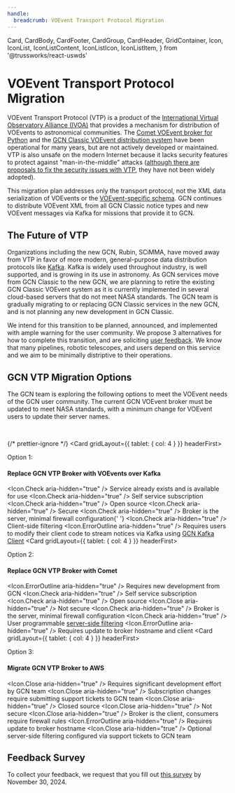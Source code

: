 ```yaml
---
handle:
  breadcrumb: VOEvent Transport Protocol Migration
---
```


  Card,
  CardBody,
  CardFooter,
  CardGroup,
  CardHeader,
  GridContainer,
  Icon,
  IconList,
  IconListContent,
  IconListIcon,
  IconListItem,
} from '@trussworks/react-uswds'

# VOEvent Transport Protocol Migration

VOEvent Transport Protocol (VTP) is a product of the [International Virtual Observatory Alliance (IVOA)](https://www.ivoa.net) that provides a mechanism for distribution of VOEvents to astronomical communities. The [Comet VOEvent broker for Python](https://comet.transientskp.org/en/latest/) and the [GCN Classic VOEvent distribution system](https://gcn.gsfc.nasa.gov/voevent.html) have been operational for many years, but are not actively developed or maintained. VTP is also unsafe on the modern Internet because it lacks security features to protect against "man-in-the-middle" attacks ([although there are proposals to fix the security issues with VTP](https://comet.transientskp.org/en/stable/appendix/VOEvent-OpenPGP.html), they have not been widely adopted).

This migration plan addresses only the transport protocol, not the XML data serialization of VOEvents or the [VOEvent-specific schema](https://wiki.ivoa.net/internal/IVOA/IvoaVOEvent/voevent_v2.html). GCN continues to distribute VOEvent XML from all GCN Classic notice types and new VOEvent messages via Kafka for missions that provide it to GCN.

## The Future of VTP

Organizations including the new GCN, Rubin, SCiMMA, have moved away from VTP in favor of more modern, general-purpose data distribution protocols like [Kafka](client). Kafka is widely used throughout industry, is well supported, and is growing in its use in astronomy. As GCN services move from GCN Classic to the new GCN, we are planning to retire the existing GCN Classic VOEvent system as it is currently implemented in several cloud-based servers that do not meet NASA standards. The GCN team is gradually migrating to or replacing GCN Classic services in the new GCN, and is not planning any new development in GCN Classic.

We intend for this transition to be planned, announced, and implemented with ample warning for the user community. We propose 3 alternatives for how to complete this transition, and are soliciting [user feedback](vtp#feedback-survey). We know that many pipelines, robotic telescopes, and users depend on this service and we aim to be minimally distriptive to their operations.

## GCN VTP Migration Options

The GCN team is exploring the following options to meet the VOEvent needs of the GCN user community. The current GCN VOEvent broker must be updated to meet NASA standards, with a minimum change for VOEvent users to update their server names.

<br />

{/* prettier-ignore */}
<CardGroup>
  <Card gridLayout={{ tablet: { col: 4 } }} headerFirst>
    <CardHeader className="bg-base-lighter height-card">
      <p className="margin-0 text-base-dark">Option 1:</p>
      <h4 className="usa-card__heading">Replace GCN VTP Broker with VOEvents over Kafka</h4>
    </CardHeader>
    <CardBody>
      <IconList>
        <IconListItem>
          <IconListIcon className="text-green">
            <Icon.Check aria-hidden="true" />
          </IconListIcon>
          <IconListContent>
            Service already exists and is available for use
          </IconListContent>
        </IconListItem>
        <IconListItem>
          <IconListIcon className="text-green">
            <Icon.Check aria-hidden="true" />
          </IconListIcon>
          <IconListContent>Self service subscription</IconListContent>
        </IconListItem>
        <IconListItem>
          <IconListIcon className="text-green">
            <Icon.Check aria-hidden="true" />
          </IconListIcon>
          <IconListContent>Open source</IconListContent>
        </IconListItem>
        <IconListItem>
          <IconListIcon className="text-green">
            <Icon.Check aria-hidden="true" />
          </IconListIcon>
          <IconListContent>Secure</IconListContent>
        </IconListItem>
        <IconListItem>
          <IconListIcon className="text-green">
            <Icon.Check aria-hidden="true" />
          </IconListIcon>
          <IconListContent>
            Broker is the server, minimal firewall configuration{' '}
          </IconListContent>
        </IconListItem>
        <IconListItem>
          <IconListIcon className="text-green">
            <Icon.Check aria-hidden="true" />
          </IconListIcon>
          <IconListContent>Client-side filtering</IconListContent>
        </IconListItem>
        <IconListItem>
          <IconListIcon className="text-orange">
            <Icon.ErrorOutline aria-hidden="true" />
          </IconListIcon>
          <IconListContent>
            Requires users to modify their client code to stream notices via
            Kafka using [GCN Kafka Client](client)
          </IconListContent>
        </IconListItem>
      </IconList>
    </CardBody>
  </Card>
  <Card gridLayout={{ tablet: { col: 4 } }} headerFirst>
    <CardHeader className="bg-base-lighter height-card">
      <p className="margin-0 text-base-dark">Option 2:</p>
      <h4 className="usa-card__heading">Replace GCN VTP Broker with Comet</h4>
    </CardHeader>
    <CardBody>
      <IconList>
        <IconListItem>
          <IconListIcon className="text-orange">
            <Icon.ErrorOutline aria-hidden="true" />
          </IconListIcon>
          <IconListContent>Requires new development from GCN</IconListContent>
        </IconListItem>
        <IconListItem>
          <IconListIcon className="text-green">
            <Icon.Check aria-hidden="true" />
          </IconListIcon>
          <IconListContent>Self service subscription</IconListContent>
        </IconListItem>
        <IconListItem>
          <IconListIcon className="text-green">
            <Icon.Check aria-hidden="true" />
          </IconListIcon>
          <IconListContent>Open source</IconListContent>
        </IconListItem>
        <IconListItem>
          <IconListIcon className="text-red">
            <Icon.Close aria-hidden="true" />
          </IconListIcon>
          <IconListContent>Not secure</IconListContent>
        </IconListItem>
        <IconListItem>
          <IconListIcon className="text-green">
            <Icon.Check aria-hidden="true" />
          </IconListIcon>
          <IconListContent>
            Broker is the server, minimal firewall configuration
          </IconListContent>
        </IconListItem>
        <IconListItem>
          <IconListIcon className="text-green">
            <Icon.Check aria-hidden="true" />
          </IconListIcon>
          <IconListContent>
            User programmable [server-side
            filtering](https://github.com/lpsinger/pygcn/tree/filter?tab=readme-ov-file#server-side-filtering)
          </IconListContent>
        </IconListItem>
        <IconListItem>
          <IconListIcon className="text-orange">
            <Icon.ErrorOutline aria-hidden="true" />
          </IconListIcon>
          <IconListContent>
            Requires update to broker hostname and client
          </IconListContent>
        </IconListItem>
      </IconList>
    </CardBody>
  </Card>
  <Card gridLayout={{ tablet: { col: 4 } }} headerFirst>
    <CardHeader className="bg-base-lighter height-card">
      <p className="margin-0 text-base-dark">Option 3:</p>
      <h4 className="usa-card__heading">Migrate GCN VTP Broker to AWS</h4>
    </CardHeader>
    <CardBody>
      <IconList>
        <IconListItem>
          <IconListIcon className="text-red">
            <Icon.Close aria-hidden="true" />
          </IconListIcon>
          <IconListContent>
            Requires significant development effort by GCN team
          </IconListContent>
        </IconListItem>
        <IconListItem>
          <IconListIcon className="text-red">
            <Icon.Close aria-hidden="true" />
          </IconListIcon>
          <IconListContent>
            Subscription changes require submitting support tickets to GCN team
          </IconListContent>
        </IconListItem>
        <IconListItem>
          <IconListIcon className="text-red">
            <Icon.Close aria-hidden="true" />
          </IconListIcon>
          <IconListContent>Closed source</IconListContent>
        </IconListItem>
        <IconListItem>
          <IconListIcon className="text-red">
            <Icon.Close aria-hidden="true" />
          </IconListIcon>
          <IconListContent>Not secure</IconListContent>
        </IconListItem>
        <IconListItem>
          <IconListIcon className="text-red">
            <Icon.Close aria-hidden="true" />
          </IconListIcon>
          <IconListContent>
            Broker is the client, consumers require firewall rules
          </IconListContent>
        </IconListItem>
        <IconListItem>
          <IconListIcon className="text-orange">
            <Icon.ErrorOutline aria-hidden="true" />
          </IconListIcon>
          <IconListContent>Requires update to broker hostname</IconListContent>
        </IconListItem>
        <IconListItem>
          <IconListIcon className="text-red">
            <Icon.Close aria-hidden="true" />
          </IconListIcon>
          <IconListContent>
            Optional server-side filtering configured via support tickets to GCN
            team
          </IconListContent>
        </IconListItem>
      </IconList>
    </CardBody>
  </Card>
</CardGroup>

## Feedback Survey

To collect your feedback, we request that you fill out [this survey](https://forms.gle/8tVRkmQd2v99FqYYA) by November 30, 2024.
